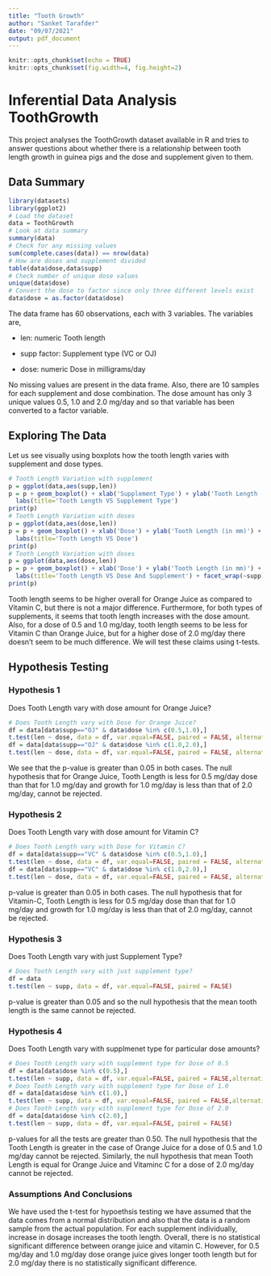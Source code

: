 ```yaml
---
title: "Tooth Growth"
author: "Sanket Tarafder"
date: "09/07/2021"
output: pdf_document
---
```


```r
knitr::opts_chunk$set(echo = TRUE)
knitr::opts_chunk$set(fig.width=4, fig.height=2) 
```

# Inferential Data Analysis ToothGrowth
This project analyses the ToothGrowth dataset available in R and tries to answer questions about whether there is a relationship between tooth length growth in guinea pigs and the dose and supplement given to them.

## Data Summary

```r
library(datasets)
library(ggplot2)
# Load the dataset
data = ToothGrowth
# Look at data summary
summary(data)
# Check for any missing values
sum(complete.cases(data)) == nrow(data)
# How are doses and supplement divided
table(data$dose,data$supp)
# Check number of unique dose values
unique(data$dose)
# Convert the dose to factor since only three different levels exist
data$dose = as.factor(data$dose)
```

The data frame has 60 observations, each with 3 variables. The variables are,

- len: numeric Tooth length

- supp factor: Supplement type (VC or OJ)

- dose: numeric Dose in milligrams/day

No missing values are present in the data frame. Also, there are 10 samples for each supplement and dose combination. The dose amount has only 3 unique values 0.5, 1.0 and 2.0 mg/day and so that variable has been converted to a factor variable.

## Exploring The Data
Let us see visually using boxplots how the tooth length varies with supplement and dose types.

```r
# Tooth Length Variation with supplement
p = ggplot(data,aes(supp,len))
p = p + geom_boxplot() + xlab('Supplement Type') + ylab('Tooth Length (in mm)') + 
  labs(title='Tooth Length VS Supplement Type')
print(p)
# Tooth Length Variation with doses
p = ggplot(data,aes(dose,len))
p = p + geom_boxplot() + xlab('Dose') + ylab('Tooth Length (in mm)') + 
  labs(title='Tooth Length VS Dose')
print(p)
# Tooth Length Variation with doses
p = ggplot(data,aes(dose,len))
p = p + geom_boxplot() + xlab('Dose') + ylab('Tooth Length (in mm)') + 
  labs(title='Tooth Length VS Dose And Supplement') + facet_wrap(~supp)
print(p)
```

Tooth length seems to be higher overall for Orange Juice as compared to Vitamin C, but there is not a major difference. Furthermore, for both types of supplements, it seems that tooth length increases with the dose amount. Also, for a dose of 0.5 and 1.0 mg/day, tooth length seems to be less for Vitamin C than Orange Juice, but for a higher dose of 2.0 mg/day there doesn't seem to be much difference. We will test these claims using t-tests.

## Hypothesis Testing

### Hypothesis 1
Does Tooth Length vary with dose amount for Orange Juice?

```r
# Does Tooth Length vary with Dose for Orange Juice?  
df = data[data$supp=="OJ" & data$dose %in% c(0.5,1.0),]
t.test(len ~ dose, data = df, var.equal=FALSE, paired = FALSE, alternative="greater")
df = data[data$supp=="OJ" & data$dose %in% c(1.0,2.0),]
t.test(len ~ dose, data = df, var.equal=FALSE, paired = FALSE, alternative="greater")
```

We see that the p-value is greater than 0.05 in both cases. The null hypothesis that for Orange Juice, Tooth Length is less for 0.5 mg/day dose than that for 1.0 mg/day and growth for 1.0 mg/day is less than that of 2.0 mg/day, cannot be rejected. 

### Hypothesis 2
Does Tooth Length vary with dose amount for Vitamin C?
```r
# Does Tooth Length vary with Dose for Vitamin C?  
df = data[data$supp=="VC" & data$dose %in% c(0.5,1.0),]
t.test(len ~ dose, data = df, var.equal=FALSE, paired = FALSE, alternative="greater")
df = data[data$supp=="VC" & data$dose %in% c(1.0,2.0),]
t.test(len ~ dose, data = df, var.equal=FALSE, paired = FALSE, alternative="greater")
```
p-value is greater than 0.05 in both cases. The null hypothesis that for Vitamin-C, Tooth Length is less for 0.5 mg/day dose than that for 1.0 mg/day and growth for 1.0 mg/day is less than that of 2.0 mg/day, cannot be rejected. 

### Hypothesis 3
Does Tooth Length vary with just Supplement Type?
```r
# Does Tooth Length vary with just supplement type?
df = data
t.test(len ~ supp, data = df, var.equal=FALSE, paired = FALSE)
```
p-value is greater than 0.05 and so the null hypothesis that the mean tooth length is the same cannot be rejected.

### Hypothesis 4
Does Tooth Length vary with supplmenet type for particular dose amounts?
```r
# Does Tooth Length vary with supplement type for Dose of 0.5
df = data[data$dose %in% c(0.5),]
t.test(len ~ supp, data = df, var.equal=FALSE, paired = FALSE,alternative="less")
# Does Tooth Length vary with supplement type for Dose of 1.0
df = data[data$dose %in% c(1.0),]
t.test(len ~ supp, data = df, var.equal=FALSE, paired = FALSE,alternative="less")
# Does Tooth Length vary with supplement type for Dose of 2.0
df = data[data$dose %in% c(2.0),]
t.test(len ~ supp, data = df, var.equal=FALSE, paired = FALSE)
```

p-values for all the tests are greater than 0.50. The null hypothesis that the Tooth Length is greater in the case of Orange Juice for a dose of 0.5 and 1.0 mg/day cannot be rejected. Similarly, the null hypothesis that mean Tooth Length is equal for Orange Juice and Vitaminc C for a dose of 2.0 mg/day cannot be rejected.


### Assumptions And Conclusions
We have used the t-test for hypoethsis testing we have assumed that the data comes from a normal distribution and also that the data is a random sample from the actual population.
For each supplement individually, increase in dosage increases the tooth length. Overall, there is no statistical significant difference between orange juice and vitamin C. However, for 0.5 mg/day and 1.0 mg/day dose orange juice gives longer tooth length but for 2.0 mg/day there is no statistically significant difference.
